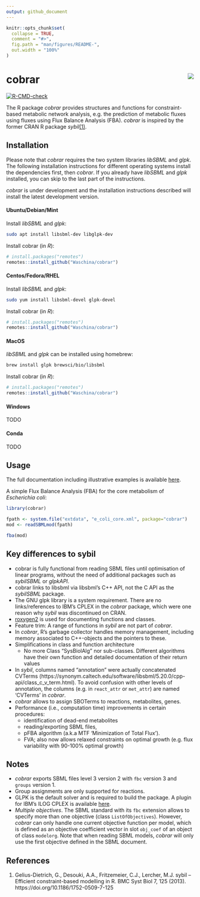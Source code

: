```yaml
---
output: github_document
---
```


<!-- README.md is generated from README.Rmd. Please edit that file -->

```r
knitr::opts_chunk$set(
  collapse = TRUE,
  comment = "#>",
  fig.path = "man/figures/README-",
  out.width = "100%"
)
```

# cobrar <img src="man/figures/logo.svg" align="right" />

<!-- badges: start -->
[![R-CMD-check](https://github.com/Waschina/cobrar/actions/workflows/R-CMD-check.yaml/badge.svg)](https://github.com/Waschina/cobrar/actions/workflows/R-CMD-check.yaml)
<!-- badges: end -->

The R package *cobrar* provides structures and functions for constraint-based metabolic network analysis, e.g. the prediction of metabolic fluxes using fluxes using Flux Balance Analysis (FBA). *cobrar* is inspired by the former CRAN R package *sybil*[(1)](#R1).

## Installation

Please note that *cobrar* requires the two system libraries *libSBML* and *glpk*. The following installation instructions for different operating systems install the dependencies first, then *cobrar*. If you already have *libSBML* and *glpk* installed, you can skip to the last part of the instructions.

*cobrar* is under development and the installation instructions described will install the latest development version.

#### Ubuntu/Debian/Mint

Install *libSBML* and *glpk*:
```sh
sudo apt install libsbml-dev libglpk-dev
```

Install cobrar (in *R*):
``` r
# install.packages("remotes")
remotes::install_github("Waschina/cobrar")
```

#### Centos/Fedora/RHEL

Install *libSBML* and *glpk*:
```sh
sudo yum install libsbml-devel glpk-devel
```

Install cobrar (in *R*):
``` r
# install.packages("remotes")
remotes::install_github("Waschina/cobrar")
```
#### MacOS

*libSBML* and *glpk* can be installed using homebrew:
```sh
brew install glpk brewsci/bio/libsbml
```

Install cobrar (in *R*):
``` r
# install.packages("remotes")
remotes::install_github("Waschina/cobrar")
``` 

#### Windows
TODO

#### Conda
TODO

## Usage

The full documentation including illustrative examples is available [here](https://waschina.github.io/cobrar/).

A simple Flux Balance Analysis (FBA) for the core metabolism of *Escherichia coli*:


```r
library(cobrar)

fpath <- system.file("extdata", "e_coli_core.xml", package="cobrar")
mod <- readSBMLmod(fpath)

fba(mod)
```

## Key differences to sybil

- cobrar is fully functional from reading SBML files until optimisation of linear programs, without the need of additional packages such as *sybilSBML* or *glpkAPI*.
- cobrar links to libsbml via libsbml's C++ API, not the C API as the *sybilSBML* package.
- The GNU glpk library is a system requirement. There are no links/references to IBM's CPLEX in the *cobrar* package, which were one reason why *sybil* was discontinued on CRAN.
- [roxygen2](https://roxygen2.r-lib.org/) is used for documenting functions and classes.
- Feature trim: A range of functions in *sybil* are not part of *cobrar*. 
- In *cobrar*, R's garbage collector handles memory management, including memory associated to C++-objects and the pointers to these.
- Simplifications in class and function architecture
  - No more Class "SysBiolAlg" nor sub-classes. Different algorithms have their own function and detailed documentation of their return values
- In *sybil*, columns named "annotation" were actually concatenated CVTerms (https://synonym.caltech.edu/software/libsbml/5.20.0/cpp-api/class_c_v_term.html). To avoid confusion with other levels of annotation, the columns (e.g. in `react_attr` or `met_attr`) are named 'CVTerms' in *cobrar*.
- *cobrar* allows to assign SBOTerms to reactions, metabolites, genes.
- Performance (i.e., computation time) improvements in certain procedures:
  - identification of dead-end metabolites
  - reading/exporting SBML files,
  - pFBA algorithm (a.k.a MTF 'Minimization of Total Flux').
  - FVA; also now allows relaxed constraints on optimal growth (e.g. flux variability with 90-100% optimal growth)


## Notes

- *cobrar* exports SBML files level 3 version 2 with `fbc` version 3 and `groups` version 1. 
- Group assignments are only supported for reactions.
- GLPK is the default solver and is required to build the package. A plugin for IBM's ILOG CPLEX is available [here](https://github.com/Waschina/cobrarCPLEX).
- *Multiple objectives*. The SBML standard with its `fbc` extension allows to specify more than one objective (class `ListOfObjectives`). However, *cobrar* can only handle one current objective function per model, which is defined as an objective coefficient vector in slot `obj_coef` of an object of class `modelorg`. Note that when reading SBML models, *cobrar* will only use the first objective defined in the SBML document.

## References

1. <a id="R1"></a>Gelius-Dietrich, G., Desouki, A.A., Fritzemeier, C.J., Lercher, M.J. sybil – Efficient constraint-based modelling in R. BMC Syst Biol 7, 125 (2013). https://doi.org/10.1186/1752-0509-7-125
